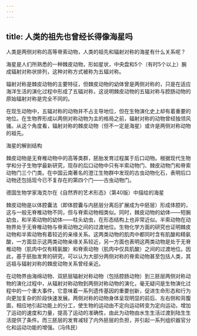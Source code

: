 ```yaml
---
---
---
```

title: 人类的祖先也曾经长得像海星吗
---




人类是两侧对称的高等脊索动物，人类的祖先和辐射对称的海星有什么关系呢？

海星是人们所熟悉的一种棘皮动物，形如星状，中央盘和5个（有时5个以上）腕成辐射对称状排列，这种对称方式被称为五辐对称。

辐射对称是棘皮动物的主要特征，但棘皮动物的幼体曾是两侧对称的，只是在适应海洋生活的演化过程中形成了五辐对称，这说明棘皮动物的五辐对称与腔肠动物的原始辐射对称是完全不同的。

在现生动物中，五辐对称的动物并不占主导地位，但在生物演化史上却有着重要的地位。在生物界形成以两侧对称动物为主的格局之前，辐射对称的动物曾经独领风骚。从这个角度看，辐射对称的棘皮动物（但不一定是海星）或许是两侧对称动物的祖先。

海星的解剖结构



棘皮动物是无脊椎动物中的高等类群，胚胎发育过程属于后口动物。根据现代生物学和分子生物学最新研究，现存的后口动物中只有半索动物门、棘皮动物门和脊索动物门三个门类。在中国云南著名的澄江生物群中发现的古虫动物化石，表明后口动物还包括现今已不复存在的第四个门——古虫动物门。

德国生物学家海克尔在《自然界的艺术形态》（第40版）中描绘的海星



棘皮动物是以体腔囊法（即体腔囊与内胚层分离后扩展成为中胚层）形成体腔的，这与一般无脊椎动物不同，但与脊索动物相类似。同时，棘皮动物的幼体——短腕幼虫，和半索动物的幼体——柱头幼虫，在形态结构上也非常近似。半索动物在动物界处于无脊椎动物与脊索动物之间的过渡地位。生物化学方面的研究也证明棘皮动物和半索动物有着较近的亲缘关系。这两类动物的肌肉中都同时含有肌酸和精氨酸，一方面显示这两类动物亲缘关系较近，另一方面也表明这两类动物是处于无脊椎动物（肌肉中仅有精氨酸）和脊索动物（肌肉中仅具肌酸）之间的过渡地位。因此，基于胚胎发育的研究，可以认为大部分两侧对称的脊索动物甚至包括人类，其远祖与辐射对称的棘皮动物关系曾经亲近。

在动物界由海绵动物、双胚层辐射对称动物（包括腔肠动物）到三胚层两侧对称动物的演化过程中，从辐射对称动物到两侧对称动物的演化，毫无疑问是生物演化过程中的一个重大事件，它意味着一系列遗传基因的重要创新，促进生命形态和行为向更加复杂的阶段快速发展。两侧对称的动物身体呈现明显的前后、左右侧和背腹面，相应地引起功能上的分工，使生物的运动由不定向运动转变为定向运动，增加了运动的速度和力量，提高了运动的准确性，由此为动物由水生生活过渡到陆生生活提供了条件。而三胚层的发育减轻了内外胚层的负担，并引起一系列组织器官分化和运动功能的增强。（冯伟民）